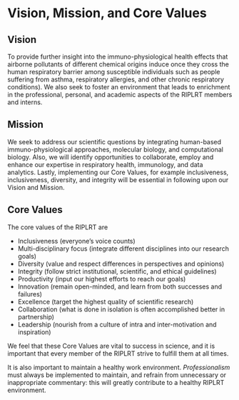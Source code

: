 # Vision, Mission, and Core Values

## Vision
To provide further insight into the immuno-physiological health effects that airborne pollutants of different chemical origins induce once they cross the human respiratory barrier among susceptible individuals such as people suffering from asthma, respiratory allergies, and other chronic respiratory conditions). We also seek to foster an environment that leads to enrichment in the professional, personal, and academic aspects of the RIPLRT members and interns. 

## Mission
We seek to address our scientific questions by integrating human-based immuno-physiological approaches, molecular biology, and computational biology. Also, we will identify opportunities to collaborate, employ and enhance our expertise in respiratory health, immunology, and data analytics.  Lastly, implementing our Core Values, for example inclusiveness, inclusiveness, diversity, and integrity will be essential in following upon our Vision and Mission. 

## Core Values
The core values of the RIPLRT are 

- Inclusiveness (everyone’s voice counts)
- Multi-disciplinary focus (integrate different disciplines into our research goals)
- Diversity (value and respect differences in perspectives and opinions)
- Integrity (follow strict institutional, scientific, and ethical guidelines)
- Productivity (input our highest efforts to reach our goals)
- Innovation (remain open-minded, and learn from both successes and failures)
- Excellence (target the highest quality of scientific research)
- Collaboration (what is done in isolation is often accomplished better in partnership)
- Leadership (nourish from a culture of intra and inter-motivation and inspiration)

We feel that these Core Values are vital to success in science, and it is important that every member of the RIPLRT strive to fulfill them at all times.

It is also important to maintain a healthy work environment. *Professionalism* must always be implemented to maintain, and refrain from unnecessary or inappropriate commentary: this will greatly contribute to a healthy RIPLRT environment. 